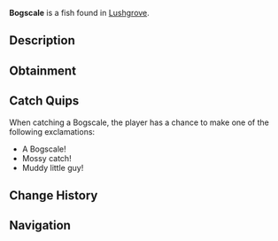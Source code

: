 {{FishInfobox
|image          = Bogscale.png
|rarity         = Common
|sea            = Second Sea
|location       = [[Lushgrove]]
|sublocation    = 
|sources        = Fishing Rod
|radar_location = 
|prog_speed     = +10
|xp             = 18
|weather        = Foggy
|time           = Day
|season         = Autumn
|bait           = Worm
|base_weight    = 7
|base_value     = 35
|weight_range   = 4
|base_chance    = 110
|base_resil     = 80
}}
'''Bogscale''' is a {{Rarity|Common}} fish found in [[Lushgrove]].

== Description ==
{{Description|A brown fish cloaked in grassy tendrils, blending into the muddy waters like a living mire.|Bestiary Entry}}

== Obtainment ==
{{Description|It thrives when the leaves fall and the air grows thick with haze.|Bestiary Hint}}
{{Fish Availability|
Lushgrove
|top_rods      = 
Training Rod\799818.18\NaN;
Flimsy Rod\777762.24\637202.8;
Free Spirit Rod\309963.97\0;
Azure Of Lagoon\284100.98\35605.09;
Astralhook Rod\258980.41\0;
Plastic Rod\225509.9\26355.56;
Friendly Rod\254875.27\32488.51;
Lobster Rod\244865.19\30800.17;
Firefly Rod\257414.55\28342.13;
Carrot Rod\256331.3\28243.15;
Fischer's Rod\224386.63\26191.02;
Brick Built Rod\209656.96\19859.03;
Blazebringer Rod\255183.88\28708.25;
Trident Rod\242378.78\21804.75;
Verdant Shear Rod\242231.31\24532.69;
No-Life Rod\211441.08\19939.31;
Ethereal Prism Rod\201741.48\19422.67;
Seraphic Rod\201116.52\18092.73;
Depthseeker Rod\196063\19446.08;
Challenger's Rod\195930.28\18376.67;
Avalanche Rod\194898.33\19394.05;
Rod Of The Forgotten Fang\193719.94\17505.74;
Volcanic Rod\193160.17\18563.72;
Zeus Rod\192491.49\18499.46;
Rod Of The Exalted One\192226.88\17394.1;
Rod Of The Depths\192131.44\17625.96;
Steady Rod\158820.16\16781.95
|recommended   = Free Spirit Rod
}}

== Catch Quips ==
When catching a Bogscale, the player has a chance to make one of the following exclamations:
* A Bogscale!
* Mossy catch!
* Muddy little guy!

== Change History ==
{{Change History|{{subst:Current Version}}}}

== Navigation ==
{{Fish Navbox|Lushgrove}}
